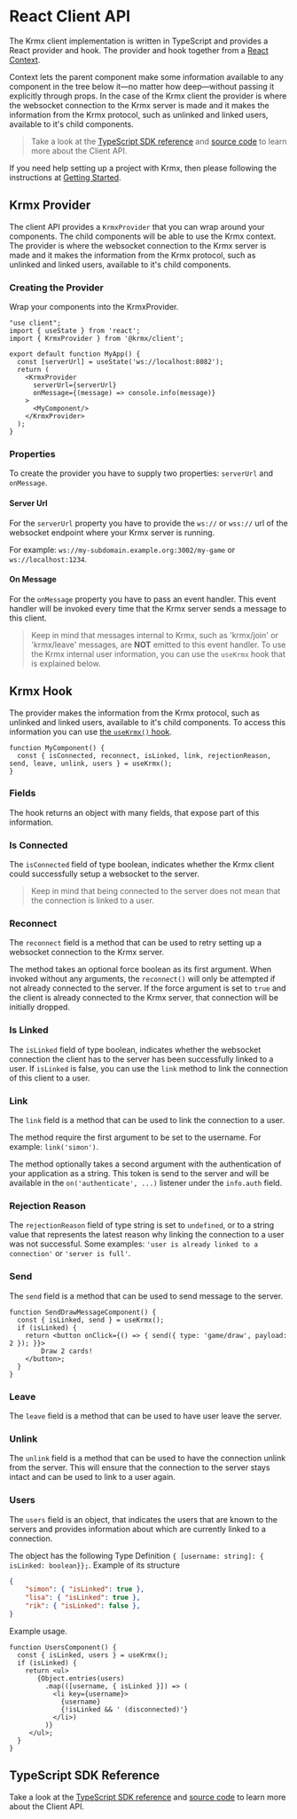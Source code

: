 # React Client API
The Krmx client implementation is written in TypeScript and provides a React provider and hook. The provider and hook together from a [React Context](https://react.dev/learn/passing-data-deeply-with-context).

Context lets the parent component make some information available to any component in the tree below it—no matter how deep—without passing it explicitly through props. In the case of the Krmx client the provider is where the websocket connection to the Krmx server is made and it makes the information from the Krmx protocol, such as unlinked and linked users, available to it's child components.

> Take a look at the [TypeScript SDK reference](/sdk/modules/Krmx_Client.html) and [source code](https://github.com/simonkarman/krmx/blob/main/client/src/client.tsx) to learn more about the Client API.

If you need help setting up a project with Krmx, then please following the instructions at [Getting Started](/getting-started).

## Krmx Provider
The client API provides a `KrmxProvider` that you can wrap around your components. The child components will be able to use the Krmx context. The provider is where the websocket connection to the Krmx server is made and it makes the information from the Krmx protocol, such as unlinked and linked users, available to it's child components.

### Creating the Provider
Wrap your components into the KrmxProvider.

```tsx
"use client";
import { useState } from 'react';
import { KrmxProvider } from '@krmx/client';

export default function MyApp() {
  const [serverUrl] = useState('ws://localhost:8082');
  return (
    <KrmxProvider
      serverUrl={serverUrl}
      onMessage={(message) => console.info(message)}
    >
      <MyComponent/>
    </KrmxProvider>
  );
}
```

### Properties
To create the provider you have to supply two properties: `serverUrl` and `onMessage`.

#### Server Url
For the `serverUrl` property you have to provide the `ws://` or `wss://` url of the websocket endpoint where your Krmx server is running.

For example: `ws://my-subdomain.example.org:3002/my-game` or `ws://localhost:1234`.

#### On Message
For the `onMessage` property you have to pass an event handler. This event handler will be invoked every time that the Krmx server sends a message to this client.

> Keep in mind that messages internal to Krmx, such as 'krmx/join' or 'krmx/leave' messages, are **NOT** emitted to this event handler. To use the Krmx internal user information, you can use the `useKrmx` hook that is explained below.

## Krmx Hook
The provider makes the information from the Krmx protocol, such as unlinked and linked users, available to it's child components. To access this information you can use [the `useKrmx()` hook](/sdk/functions/Krmx_Client.useKrmx.html).

```tsx
function MyComponent() {
  const { isConnected, reconnect, isLinked, link, rejectionReason, send, leave, unlink, users } = useKrmx();
}
```

### Fields
The hook returns an object with many fields, that expose part of this information.

### Is Connected
The `isConnected` field of type boolean, indicates whether the Krmx client could successfully setup a websocket to the server.

> Keep in mind that being connected to the server does not mean that the connection is linked to a user.

### Reconnect
The `reconnect` field is a method that can be used to retry setting up a websocket connection to the Krmx server.

The method takes an optional force boolean as its first argument. When invoked without any arguments, the `reconnect()` will only be attempted if not already connected to the server. If the force argument is set to `true` and the client is already connected to the Krmx server, that connection will be initially dropped.

### Is Linked
The `isLinked` field of type boolean, indicates whether the websocket connection the client has to the server has been successfully linked to a user. If `isLinked` is false, you can use the `link` method to link the connection of this client to a user.

### Link
The `link` field is a method that can be used to link the connection to a user.

The method require the first argument to be set to the username. For example: `link('simon')`.

The method optionally takes a second argument with the authentication of your application as a string. This token is send to the server and will be available in the `on('authenticate', ...)` listener under the `info.auth` field.

### Rejection Reason
The `rejectionReason` field of type string is set to `undefined`, or to a string value that represents the latest reason why linking the connection to a user was not successful. Some examples: `'user is already linked to a connection'` or `'server is full'`.

### Send
The `send` field is a method that can be used to send message to the server.

```tsx
function SendDrawMessageComponent() {
  const { isLinked, send } = useKrmx();
  if (isLinked) {
    return <button onClick={() => { send({ type: 'game/draw', payload: 2 }); }}>
        Draw 2 cards!
    </button>;
  }
}
```

### Leave
The `leave` field is a method that can be used to have user leave the server.

### Unlink
The `unlink` field is a method that can be used to have the connection unlink from the server. This will ensure that the connection to the server stays intact and can be used to link to a user again.

### Users
The `users` field is an object, that indicates the users that are known to the servers and provides information about which are currently linked to a connection.

The object has the following Type Definition `{ [username: string]: { isLinked: boolean}};`. Example of its structure

```json
{
    "simon": { "isLinked": true },
    "lisa": { "isLinked": true },
    "rik": { "isLinked": false },
}
```

Example usage.

```tsx
function UsersComponent() {
  const { isLinked, users } = useKrmx();
  if (isLinked) {
    return <ul>
       {Object.entries(users)
         .map(([username, { isLinked }]) => (
           <li key={username}>
             {username}
             {!isLinked && ' (disconnected)'}
           </li>)
         )}
     </ul>;
  }
}
```

## TypeScript SDK Reference
Take a look at the [TypeScript SDK reference](/sdk/modules/Krmx_Client.html) and [source code](https://github.com/simonkarman/krmx/blob/main/client/src/client.tsx) to learn more about the Client API.
